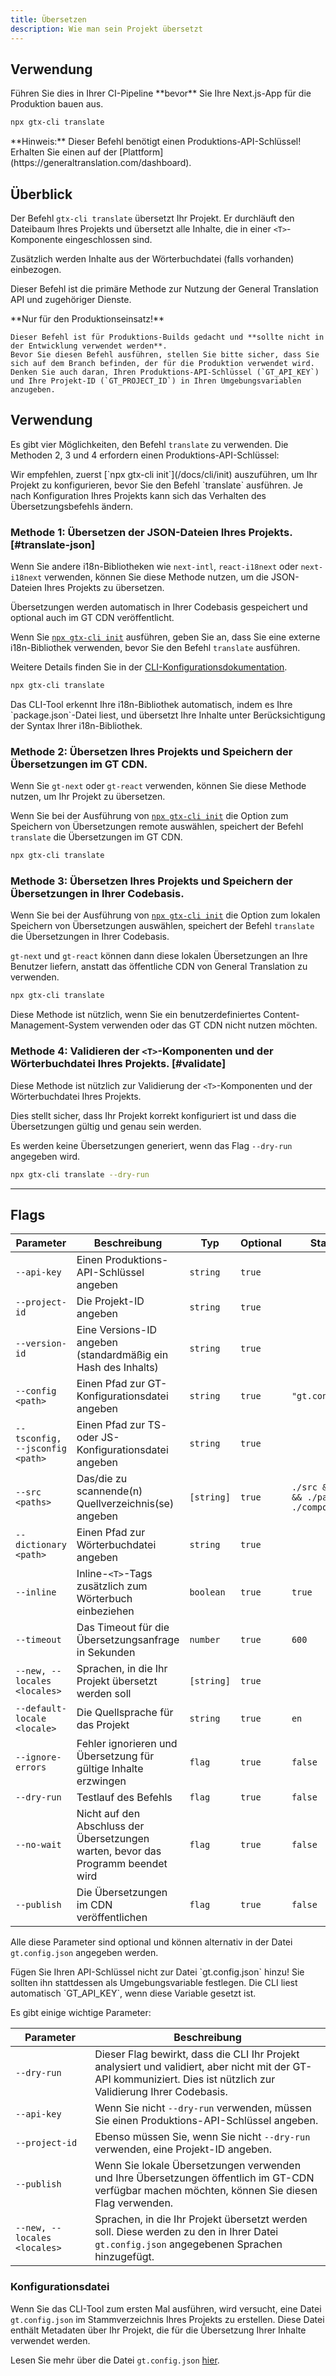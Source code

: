 ```yaml
---
title: Übersetzen
description: Wie man sein Projekt übersetzt
---
```

## Verwendung

<Callout type="error">
    Führen Sie dies in Ihrer CI-Pipeline **bevor** Sie Ihre Next.js-App für die Produktion bauen aus.
</Callout>

```bash
npx gtx-cli translate
```
<Callout type="info">
    **Hinweis:**
    Dieser Befehl benötigt einen Produktions-API-Schlüssel! Erhalten Sie einen auf der [Plattform](https://generaltranslation.com/dashboard).
</Callout>

## Überblick

Der Befehl `gtx-cli translate` übersetzt Ihr Projekt. Er durchläuft den Dateibaum Ihres Projekts und übersetzt alle Inhalte, die in einer `<T>`-Komponente eingeschlossen sind.

Zusätzlich werden Inhalte aus der Wörterbuchdatei (falls vorhanden) einbezogen.

Dieser Befehl ist die primäre Methode zur Nutzung der General Translation API und zugehöriger Dienste.

<Callout type="warn">
    **Nur für den Produktionseinsatz!**

    Dieser Befehl ist für Produktions-Builds gedacht und **sollte nicht in der Entwicklung verwendet werden**.
    Bevor Sie diesen Befehl ausführen, stellen Sie bitte sicher, dass Sie sich auf dem Branch befinden, der für die Produktion verwendet wird.
    Denken Sie auch daran, Ihren Produktions-API-Schlüssel (`GT_API_KEY`) und Ihre Projekt-ID (`GT_PROJECT_ID`) in Ihren Umgebungsvariablen anzugeben.
</Callout>


## Verwendung

Es gibt vier Möglichkeiten, den Befehl `translate` zu verwenden. Die Methoden 2, 3 und 4 erfordern einen Produktions-API-Schlüssel:

<Callout type="info">
    Wir empfehlen, zuerst [`npx gtx-cli init`](/docs/cli/init) auszuführen, um Ihr Projekt zu konfigurieren, bevor Sie den Befehl `translate` ausführen.
    Je nach Konfiguration Ihres Projekts kann sich das Verhalten des Übersetzungsbefehls ändern.
</Callout>


### Methode 1: Übersetzen der JSON-Dateien Ihres Projekts. [#translate-json]

Wenn Sie andere i18n-Bibliotheken wie `next-intl`, `react-i18next` oder `next-i18next` verwenden, können Sie diese Methode nutzen, um die JSON-Dateien Ihres Projekts zu übersetzen.

Übersetzungen werden automatisch in Ihrer Codebasis gespeichert und optional auch im GT CDN veröffentlicht.

Wenn Sie [`npx gtx-cli init`](/docs/cli/init) ausführen, geben Sie an, dass Sie eine externe i18n-Bibliothek verwenden, bevor Sie den Befehl `translate` ausführen.

Weitere Details finden Sie in der [CLI-Konfigurationsdokumentation](/docs/cli/reference/config).

```bash
npx gtx-cli translate
```
<Callout type="info">
    Das CLI-Tool erkennt Ihre i18n-Bibliothek automatisch, indem es Ihre `package.json`-Datei liest, und übersetzt Ihre Inhalte unter Berücksichtigung der Syntax Ihrer i18n-Bibliothek.
</Callout>

### Methode 2: Übersetzen Ihres Projekts und Speichern der Übersetzungen im GT CDN.

Wenn Sie `gt-next` oder `gt-react` verwenden, können Sie diese Methode nutzen, um Ihr Projekt zu übersetzen.

Wenn Sie bei der Ausführung von [`npx gtx-cli init`](/docs/cli/init) die Option zum Speichern von Übersetzungen remote auswählen, speichert der Befehl `translate` die Übersetzungen im GT CDN.

```bash
npx gtx-cli translate
```

### Methode 3: Übersetzen Ihres Projekts und Speichern der Übersetzungen in Ihrer Codebasis.

Wenn Sie bei der Ausführung von [`npx gtx-cli init`](/docs/cli/init) die Option zum lokalen Speichern von Übersetzungen auswählen, speichert der Befehl `translate` die Übersetzungen in Ihrer Codebasis.

`gt-next` und `gt-react` können dann diese lokalen Übersetzungen an Ihre Benutzer liefern, anstatt das öffentliche CDN von General Translation zu verwenden.

```bash
npx gtx-cli translate
```
<Callout type="info">
    Diese Methode ist nützlich, wenn Sie ein benutzerdefiniertes Content-Management-System verwenden oder das GT CDN nicht nutzen möchten.
</Callout>

### Methode 4: Validieren der `<T>`-Komponenten und der Wörterbuchdatei Ihres Projekts. [#validate]

Diese Methode ist nützlich zur Validierung der `<T>`-Komponenten und der Wörterbuchdatei Ihres Projekts.

Dies stellt sicher, dass Ihr Projekt korrekt konfiguriert ist und dass die Übersetzungen gültig und genau sein werden.

Es werden keine Übersetzungen generiert, wenn das Flag `--dry-run` angegeben wird.

```bash
npx gtx-cli translate --dry-run
```




---

## Flags

| Parameter       | Beschreibung                                      | Typ    | Optional | Standard         |
|-----------------|--------------------------------------------------|---------|----------|-----------------|
| `--api-key`       | Einen Produktions-API-Schlüssel angeben                                | `string`  | `true`     |                 |
| `--project-id`    | Die Projekt-ID angeben                                      | `string`  | `true`     |                 |
| `--version-id`    | Eine Versions-ID angeben (standardmäßig ein Hash des Inhalts)    | `string`  | `true`     |                 |
| `--config <path>`| Einen Pfad zur GT-Konfigurationsdatei angeben                       | `string`  | `true`     | `"gt.config.json"`  |
| `--tsconfig, --jsconfig <path>`| Einen Pfad zur TS- oder JS-Konfigurationsdatei angeben | `string`  | `true`     |                 |
| `--src <paths>`   | Das/die zu scannende(n) Quellverzeichnis(se) angeben                     | `[string]`  | `true`     | `./src && ./app && ./pages && ./components`      |
| `--dictionary <path>`    | Einen Pfad zur Wörterbuchdatei angeben                | `string`  | `true`     |                 |
| `--inline`        | Inline-`<T>`-Tags zusätzlich zum Wörterbuch einbeziehen     | `boolean` | `true`     | `true`            |
| `--timeout`       | Das Timeout für die Übersetzungsanfrage in Sekunden          | `number`  | `true`     | `600`              |
| `--new, --locales <locales>`| Sprachen, in die Ihr Projekt übersetzt werden soll            | `[string]`  | `true`     |                 |
| `--default-locale <locale>`| Die Quellsprache für das Projekt                  | `string`  | `true`     |  `en`               |
| `--ignore-errors` | Fehler ignorieren und Übersetzung für gültige Inhalte erzwingen       | `flag` | `true`     | `false`           |
| `--dry-run`       | Testlauf des Befehls                                         | `flag` | `true`     | `false`           |
| `--no-wait`       | Nicht auf den Abschluss der Übersetzungen warten, bevor das Programm beendet wird | `flag` | `true`     | `false`           |
| `--publish`    | Die Übersetzungen im CDN veröffentlichen                  | `flag` | `true`     | `false`           |

Alle diese Parameter sind optional und können alternativ in der Datei `gt.config.json` angegeben werden.

<Callout type="warn">
    Fügen Sie Ihren API-Schlüssel nicht zur Datei `gt.config.json` hinzu!
    Sie sollten ihn stattdessen als Umgebungsvariable festlegen. Die CLI liest automatisch `GT_API_KEY`, wenn diese Variable gesetzt ist.
</Callout>

Es gibt einige wichtige Parameter:

| Parameter       | Beschreibung                                      |
|-----------------|--------------------------------------------------|
| `--dry-run` | Dieser Flag bewirkt, dass die CLI Ihr Projekt analysiert und validiert, aber nicht mit der GT-API kommuniziert. Dies ist nützlich zur Validierung Ihrer Codebasis.
| `--api-key` | Wenn Sie nicht `--dry-run` verwenden, müssen Sie einen Produktions-API-Schlüssel angeben.
| `--project-id` | Ebenso müssen Sie, wenn Sie nicht `--dry-run` verwenden, eine Projekt-ID angeben.
| `--publish` | Wenn Sie lokale Übersetzungen verwenden und Ihre Übersetzungen öffentlich im GT-CDN verfügbar machen möchten, können Sie diesen Flag verwenden.
| `--new, --locales <locales>` | Sprachen, in die Ihr Projekt übersetzt werden soll. Diese werden zu den in Ihrer Datei `gt.config.json` angegebenen Sprachen hinzugefügt.

### Konfigurationsdatei

Wenn Sie das CLI-Tool zum ersten Mal ausführen, wird versucht, eine Datei `gt.config.json` im Stammverzeichnis Ihres Projekts zu erstellen.
Diese Datei enthält Metadaten über Ihr Projekt, die für die Übersetzung Ihrer Inhalte verwendet werden.

Lesen Sie mehr über die Datei `gt.config.json` [hier](/docs/cli/reference/config).
